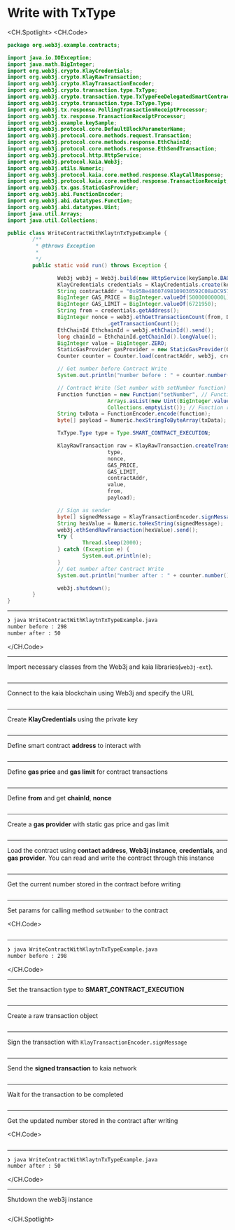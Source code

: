 # Write with TxType

<CH.Spotlight>
<CH.Code>

```java WriteContractWithKlaytnTxTypeExample.java
package org.web3j.example.contracts;

import java.io.IOException;
import java.math.BigInteger;
import org.web3j.crypto.KlayCredentials;
import org.web3j.crypto.KlayRawTransaction;
import org.web3j.crypto.KlayTransactionEncoder;
import org.web3j.crypto.transaction.type.TxType;
import org.web3j.crypto.transaction.type.TxTypeFeeDelegatedSmartContractExecution;
import org.web3j.crypto.transaction.type.TxType.Type;
import org.web3j.tx.response.PollingTransactionReceiptProcessor;
import org.web3j.tx.response.TransactionReceiptProcessor;
import org.web3j.example.keySample;
import org.web3j.protocol.core.DefaultBlockParameterName;
import org.web3j.protocol.core.methods.request.Transaction;
import org.web3j.protocol.core.methods.response.EthChainId;
import org.web3j.protocol.core.methods.response.EthSendTransaction;
import org.web3j.protocol.http.HttpService;
import org.web3j.protocol.kaia.Web3j;
import org.web3j.utils.Numeric;
import org.web3j.protocol.kaia.core.method.response.KlayCallResponse;
import org.web3j.protocol.kaia.core.method.response.TransactionReceipt;
import org.web3j.tx.gas.StaticGasProvider;
import org.web3j.abi.FunctionEncoder;
import org.web3j.abi.datatypes.Function;
import org.web3j.abi.datatypes.Uint;
import java.util.Arrays;
import java.util.Collections;

public class WriteContractWithKlaytnTxTypeExample {
        /**
         * @throws Exception
         *
         */
        public static void run() throws Exception {

                Web3j web3j = Web3j.build(new HttpService(keySample.BAOBAB_URL));
                KlayCredentials credentials = KlayCredentials.create(keySample.LEGACY_KEY_privkey);
                String contractAddr = "0x95Be48607498109030592C08aDC9577c7C2dD505";
                BigInteger GAS_PRICE = BigInteger.valueOf(50000000000L);
                BigInteger GAS_LIMIT = BigInteger.valueOf(6721950);
                String from = credentials.getAddress();
                BigInteger nonce = web3j.ethGetTransactionCount(from, DefaultBlockParameterName.LATEST).send()
                                .getTransactionCount();
                EthChainId EthchainId = web3j.ethChainId().send();
                long chainId = EthchainId.getChainId().longValue();
                BigInteger value = BigInteger.ZERO;
                StaticGasProvider gasProvider = new StaticGasProvider(GAS_PRICE, GAS_LIMIT);
                Counter counter = Counter.load(contractAddr, web3j, credentials.convertToCredentials(), gasProvider);

                // Get number before Contract Write
                System.out.println("number before : " + counter.number().send());

                // Contract Write (Set number with setNumber function)
                Function function = new Function("setNumber", // Function name
                                Arrays.asList(new Uint(BigInteger.valueOf(50))), // Function input parameters
                                Collections.emptyList()); // Function returned parameters
                String txData = FunctionEncoder.encode(function);
                byte[] payload = Numeric.hexStringToByteArray(txData);

                TxType.Type type = Type.SMART_CONTRACT_EXECUTION;

                KlayRawTransaction raw = KlayRawTransaction.createTransaction(
                                type,
                                nonce,
                                GAS_PRICE,
                                GAS_LIMIT,
                                contractAddr,
                                value,
                                from,
                                payload);

                // Sign as sender
                byte[] signedMessage = KlayTransactionEncoder.signMessage(raw, chainId, credentials);
                String hexValue = Numeric.toHexString(signedMessage);
                web3j.ethSendRawTransaction(hexValue).send();
                try {
                        Thread.sleep(2000);
                } catch (Exception e) {
                        System.out.println(e);
                }
                // Get number after Contract Write
                System.out.println("number after : " + counter.number().send());

                web3j.shutdown();
        }
}
```

---

```zsh output
❯ java WriteContractWithKlaytnTxTypeExample.java
number before : 298
number after : 50
```

</CH.Code>

---

Import necessary classes from the Web3j and kaia libraries(`web3j-ext`).

```java WriteContractWithKlaytnTxTypeExample.java focus=1:28

```

---

Connect to the kaia blockchain using Web3j and specify the URL

```java WriteContractWithKlaytnTxTypeExample.java focus=37

```

---

Create **KlayCredentials** using the private key

```java WriteContractWithKlaytnTxTypeExample.java focus=38

```

---

Define smart contract **address** to interact with

```java WriteContractWithKlaytnTxTypeExample.java focus=39

```

---

Define **gas price** and **gas limit** for contract transactions

```java WriteContractWithKlaytnTxTypeExample.java focus=40:41

```

---

Define **from** and get **chainId**, **nonce**

```java WriteContractWithKlaytnTxTypeExample.java focus=42:46

```

---

Create a **gas provider** with static gas price and gas limit

```java WriteContractWithKlaytnTxTypeExample.java focus=48

```

---

Load the contract using **contact address**, **Web3j instance**, **credentials**, and **gas provider**. You can read and write the contract through this instance

```java WriteContractWithKlaytnTxTypeExample.java focus=43

```

---

Get the current number stored in the contract before writing

```java WriteContractWithKlaytnTxTypeExample.java focus=51:52

```

---

Set params for calling method `setNumber` to the contract

<CH.Code>
```java WriteContractWithKlaytnTxTypeExample.java focus=54:59

````


---

```zsh output
❯ java WriteContractWithKlaytnTxTypeExample.java
number before : 298
````

</CH.Code>

---

Set the transaction type to **SMART_CONTRACT_EXECUTION**

```java WriteContractWithKlaytnTxTypeExample.java focus=61

```

---

Create a raw transaction object

```java WriteContractWithKlaytnTxTypeExample.java focus=63:71

```

---

Sign the transaction with `KlayTransactionEncoder.signMessage`

```java WriteContractWithKlaytnTxTypeExample.java focus=73:74

```

---

Send the **signed transaction** to kaia network

```java WriteContractWithKlaytnTxTypeExample.java focus=75:76

```

---

Wait for the transaction to be completed

```java WriteContractWithKlaytnTxTypeExample.java focus=77:81

```

---

Get the updated number stored in the contract after writing

<CH.Code>
```java WriteContractWithKlaytnTxTypeExample.java focus=82:83

````


---

```zsh output
❯ java WriteContractWithKlaytnTxTypeExample.java
number after : 50
````

</CH.Code>

---

Shutdown the web3j instance

```java WriteContractWithKlaytnTxTypeExample.java focus=85

```

</CH.Spotlight>
